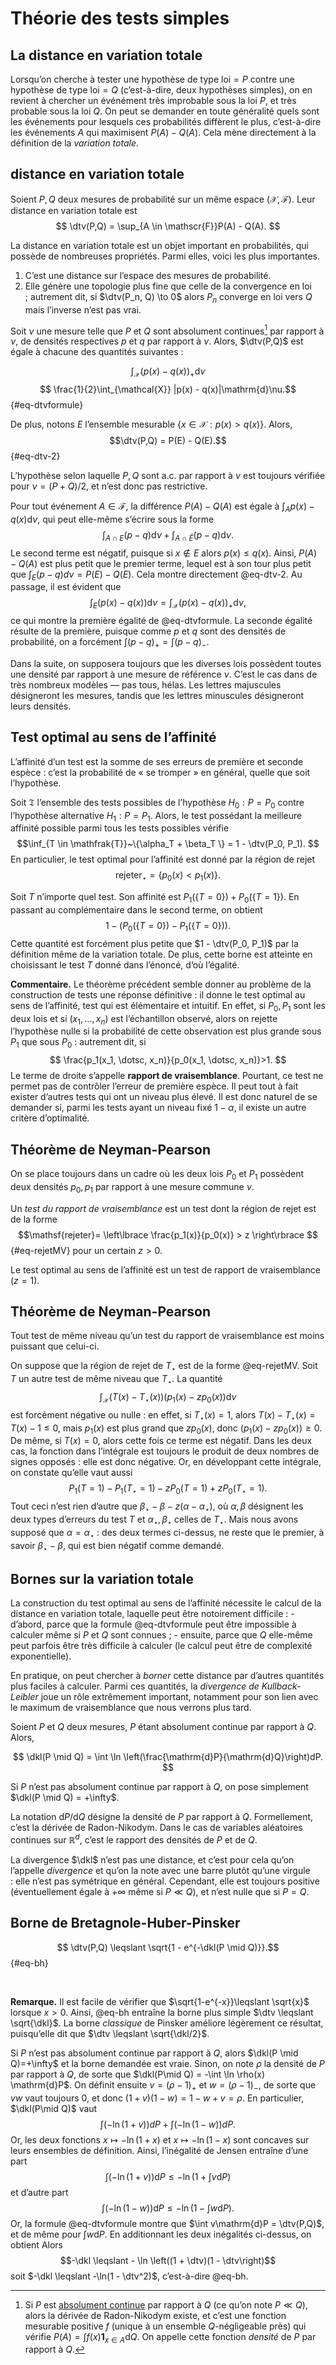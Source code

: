 # Théorie des tests simples



## La distance en variation totale

Lorsqu'on cherche à tester une hypothèse de type $\text{loi} = P$ contre une hypothèse de type $\mathrm{loi} = Q$ (c'est-à-dire, deux hypothèses simples), on en revient à chercher un événément très improbable sous la loi $P$, et très probable sous la loi $Q$. On peut se demander en toute généralité quels sont les événements pour lesquels ces probabilités diffèrent le plus, c'est-à-dire les événements $A$ qui maximisent $P(A) - Q(A)$. Cela mène directement à la définition de la *variation totale*.   



:::{#def-dtv}


## distance en variation totale

Soient $P,Q$ deux mesures de probabilité sur un même espace $(\mathcal{X}, \mathscr{F})$. Leur distance en variation totale est 
$$ \dtv(P,Q) = \sup_{A \in \mathscr{F}}P(A) - Q(A). $$

:::


La distance en variation totale est un objet important en probabilités, qui possède de nombreuses propriétés. Parmi elles, voici les plus importantes. 

1. C'est une distance sur l'espace des mesures de probabilité. 
2. Elle génère une topologie plus fine que celle de la convergence en loi ; autrement dit, si $\dtv(P_n, Q) \to 0$ alors $P_n$ converge en loi vers $Q$ mais l'inverse n'est pas vrai. 

:::{#prp-dtv}

Soit $\nu$ une mesure telle que $P$ et $Q$ sont absolument continues[^1] par rapport à $\nu$, de densités respectives $p$ et $q$ par rapport à $\nu$. Alors, $\dtv(P,Q)$ est égale à chacune des quantités suivantes : 

$$\int_{\mathcal{X}} (p(x) - q(x))_+\mathrm{d}\nu$$
$$ \frac{1}{2}\int_{\mathcal{X}} |p(x) - q(x)|\mathrm{d}\nu.$$ {#eq-dtvformule}

De plus, notons $E$ l'ensemble mesurable $\{x \in \mathcal{X} : p(x)>q(x)\}$. Alors, 
$$\dtv(P,Q) = P(E) - Q(E).$${#eq-dtv-2}
:::

L'hypothèse selon laquelle $P,Q$ sont a.c. par rapport à $\nu$ est toujours vérifiée pour $\nu = (P+Q)/2$, et n'est donc pas restrictive. 


:::{.proof}

Pour tout événement $A \in \mathscr{F}$, la différence $P(A) - Q(A)$ est égale à $\int_A p(x) - q(x) \mathrm{d}\nu$, qui peut elle-même s'écrire sous la forme $$\int_{A \cap E} (p - q) \mathrm{d}\nu + \int_{A \cap \bar{E}} (p - q) \mathrm{d}\nu.$$
Le second terme est négatif, puisque si $x \notin E$ alors $p(x)\leqslant q(x)$. Ainsi, $P(A) - Q(A)$ est plus petit que le premier terme, lequel est à son tour plus petit que $\int_E (p-q)d\nu = P(E) - Q(E)$. Cela montre directement @eq-dtv-2. Au passage, il est évident que 
$$\int_E (p(x)-q(x))\mathrm{d}\nu = \int_{\mathcal{X}}(p(x) - q(x))_+ \mathrm{d}\nu,  $$
ce qui montre la première égalité de @eq-dtvformule. La seconde égalité résulte de la première, puisque comme $p$ et $q$ sont des densités de probabilité, on a forcément $\int (p-q)_+ = \int(p-q)_-$. 

:::

Dans la suite, on supposera toujours que les diverses lois possèdent toutes une densité par rapport à une mesure de référence $\nu$. C'est le cas dans de très nombreux modèles --- pas tous, hélas. Les lettres majuscules désigneront les mesures, tandis que les lettres minuscules désigneront leurs densités. 

## Test optimal au sens de l'affinité


L'affinité d'un test est la somme de ses erreurs de première et seconde espèce : c'est la probabilité de « se tromper » en général, quelle que soit l'hypothèse. 

\newcommand{\reject}{\mathsf{rejeter}}

:::{#thm-affinity}

Soit $\mathfrak{T}$ l'ensemble des tests possibles de l'hypothèse $H_0 : P = P_0$ contre l'hypothèse alternative $H_1 : P = P_1$. Alors, le test possédant la meilleure affinité possible parmi tous les tests possibles vérifie
$$\inf_{T \in \mathfrak{T}}~\{\alpha_T + \beta_T \} = 1 - \dtv(P_0, P_1). $$
En particulier, le test optimal pour l'affinité est donné par la région de rejet
$$ \reject_\star = \{p_0(x) < p_1(x)\}.$$
:::

:::{.proof}
Soit $T$ n'importe quel test. Son affinité est $P_1(\{T=0\}) + P_0(\{T=1\})$. En passant au complémentaire dans le second terme, on obtient $$1 - (P_0(\{T=0\}) - P_1(\{T=0\})). $$
Cette quantité est forcément plus petite que $1 - \dtv(P_0, P_1)$ par la définition même de la variation totale. De plus, cette borne est atteinte en choisissant le test $T$ donné dans l'énoncé, d'où l'égalité. 
:::

**Commentaire.** Le théorème précédent semble donner au problème de la construction de tests une réponse définitive : il donne le test optimal au sens de l'affinité, test qui est élémentaire et intuitif. En effet, si $P_0, P_1$ sont les deux lois et si $(x_1, \dotsc, x_n)$ est l'échantillon observé, alors on rejette l'hypothèse nulle si la probabilité de cette observation est plus grande sous $P_1$ que sous $P_0$ : autrement dit, si 
$$ \frac{p_1(x_1, \dotsc, x_n)}{p_0(x_1, \dotsc, x_n)}>1. $$
Le terme de droite s'appelle **rapport de vraisemblance**. 
Pourtant, ce test ne permet pas de contrôler l'erreur de première espèce. Il peut tout à fait exister d'autres tests qui ont un niveau plus élevé. Il est donc naturel de se demander si, parmi les tests ayant un niveau fixé $1-\alpha$, il existe un autre critère d'optimalité. 

## Théorème de Neyman-Pearson

On se place toujours dans un cadre où les deux lois $P_0$ et $P_1$ possèdent deux densités $p_0, p_1$ par rapport à une mesure commune $\nu$. 

:::{#def-testRV}

Un *test du rapport de vraisemblance* est un test dont la région de rejet est de la forme
$$\reject = \left\lbrace \frac{p_1(x)}{p_0(x)} > z \right\rbrace $${#eq-rejetMV}
pour un certain $z>0$. 

:::

Le test optimal au sens de l'affinité est un test de rapport de vraisemblance ($z=1$). 

:::{#thm-jerzy}

## Théorème de Neyman-Pearson

Tout test de même niveau qu'un test du rapport de vraisemblance est moins puissant que celui-ci. 

:::

:::{.proof}
On suppose que la région de rejet de $T_\star$ est de la forme @eq-rejetMV. Soit $T$ un autre test de même niveau que $T_\star$. La quantité
$$ \int_{\mathcal{X}} (T(x) - T_\star(x))(p_1(x) - z p_0(x))\mathrm{d}\nu $$
est forcément négative ou nulle : en effet, si $T_\star(x)=1$, alors $T(x)-T_\star(x) = T(x)-1 \leqslant 0$,  mais $p_1(x)$ est plus grand que $zp_0(x)$, donc $(p_1(x) - zp_0(x))\geqslant 0$. De même, si $T(x) = 0$, alors cette fois ce terme est négatif. Dans les deux cas, la fonction dans l'intégrale est toujours le produit de deux nombres de signes opposés : elle est donc négative. Or, en développant cette intégrale, on constate qu'elle vaut aussi
$$P_1(T=1) - P_1(T_\star=1) - zP_0(T=1)+zP_0(T_\star=1). $$ 
Tout ceci n'est rien d'autre que $\beta_\star-\beta - z(\alpha-\alpha_\star)$, 
où $\alpha, \beta$ désignent les deux types d'erreurs du test $T$ et $\alpha_\star, \beta_\star$ celles de $T_\star$. Mais nous avons supposé que $\alpha = \alpha_\star$ : des deux termes ci-dessus, ne reste que le premier, à savoir $\beta_\star - \beta$, qui est bien négatif comme demandé. 
:::


## Bornes sur la variation totale

La construction du test optimal au sens de l'affinité nécessite le calcul de la distance en variation totale, laquelle peut être notoirement difficile : 
- d'abord, parce que la formule @eq-dtvformule peut être impossible à calculer même si $P$ et $Q$ sont connues ; 
- ensuite, parce que $Q$ elle-même peut parfois être très difficile à calculer (le calcul peut être de complexité exponentielle).

En pratique, on peut chercher à *borner* cette distance par d'autres quantités plus faciles à calculer. Parmi ces quantités, la *divergence de Kullback-Leibler* joue un rôle extrêmement important, notamment pour son lien avec le maximum de vraisemblance que nous verrons plus tard. 


:::{#def-dkl}

Soient $P$ et $Q$ deux mesures, $P$ étant absolument continue par rapport à $Q$. Alors, 

$$ \dkl(P \mid Q) = \int \ln \left(\frac{\mathrm{d}P}{\mathrm{d}Q}\right)dP. $$

Si $P$ n'est pas absolument continue par rapport à $Q$, on pose simplement $\dkl(P \mid Q) = +\infty$. 

:::

La notation $\mathrm{d}P/\mathrm{d}Q$ désigne la densité de $P$ par rapport à $Q$. Formellement, c'est la dérivée de Radon-Nikodym. Dans le cas de variables aléatoires continues sur $\mathbb{R}^d$, c'est le rapport des densités de $P$ et de $Q$. 

La divergence $\dkl$ n'est pas une distance, et c'est pour cela qu'on l'appelle *divergence* et qu'on la note avec une barre plutôt qu'une virgule : elle n'est pas symétrique en général. Cependant, elle est toujours positive (éventuellement égale à $+\infty$ même si $P\ll Q$), et n'est nulle que si $P=Q$. 

:::{#thm-BH}

## Borne de Bretagnole-Huber-Pinsker

$$ \dtv(P,Q) \leqslant \sqrt{1 - e^{-\dkl(P \mid Q)}}.$${#eq-bh}

:::

$$~~$$

**Remarque.** Il est facile de vérifier que $\sqrt{1-e^{-x}}\leqslant \sqrt{x}$ lorsque $x>0$. Ainsi, @eq-bh entraîne la borne plus simple $\dtv \leqslant \sqrt{\dkl}$. La borne *classique* de Pinsker améliore légèrement ce résultat, puisqu'elle dit que $\dtv \leqslant \sqrt{\dkl/2}$. 


:::{.proof} 
Si $P$ n'est pas absolument continue par rapport à $Q$, alors $\dkl(P \mid Q)=+\infty$ et la borne demandée est vraie. Sinon, on note $\rho$ la densité de $P$ par rapport à $Q$, de sorte que $\dkl(P\mid Q) = -\int \ln \rho(x) \mathrm{d}P$. On définit ensuite $v = (\rho-1)_+$ et $w = (\rho-1)_-$, de sorte que $vw$ vaut toujours 0, et donc $(1 + v)(1-w) = 1 - w + v = \rho$. En particulier, $\dkl(P\mid Q)$ vaut
$$\int(-\ln(1+v))dP + \int (-\ln(1-w))dP.$$
Or, les deux fonctions $x\mapsto -\ln(1+x)$ et $x\mapsto -\ln(1-x)$ sont concaves sur leurs ensembles de définition. Ainsi, l'inégalité de Jensen entraîne d'une part 
$$ \int(-\ln(1+v))\mathrm{d}P \leqslant - \ln \left(1 + \int v \mathrm{d}P\right)$$
et d'autre part
$$ \int(-\ln(1-w))\mathrm{d}P \leqslant - \ln \left(1 - \int w \mathrm{d}P\right).$$
Or, la formule @eq-dtvformule montre que $\int v\mathrm{d}P =  \dtv(P,Q)$, et de même pour $\int w \mathrm{d}P$. En additionnant les deux inégalités ci-dessus, on obtient Alors
$$-\dkl \leqslant - \ln \left((1 + \dtv)(1 - \dtv\right)$$
soit $-\dkl \leqslant -\ln(1 - \dtv^2)$, c'est-à-dire @eq-bh.
:::





[^1]: Si $P$ est [absolument continue](https://fr.wikipedia.org/wiki/Th%C3%A9or%C3%A8me_de_Radon-Nikodym-Lebesgue) par rapport à $Q$ (ce qu'on note $P \ll Q$), alors la dérivée de Radon-Nikodym existe, et c'est une fonction mesurable positive $f$ (unique à un ensemble $Q$-négligeable près) qui vérifie $P(A) = \int f(x)\mathbf{1}_{x\in A}\mathrm{d}Q$. On appelle cette fonction *densité* de $P$ par rapport à $Q$. 

